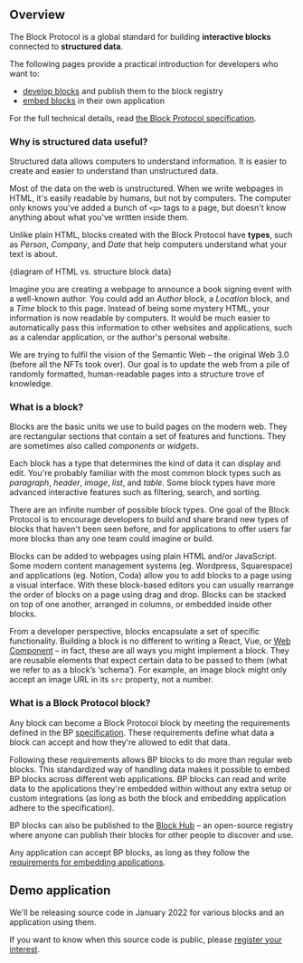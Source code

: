 ## Overview

The Block Protocol is a global standard for building **interactive blocks** connected to **structured data**.

The following pages provide a practical introduction for developers who want to:

- [develop blocks](https://blockprotocol.org/docs/developing-blocks) and publish them to the block registry
- [embed blocks](https://blockprotocol.org/docs/embedding-blocks) in their own application

For the full technical details, read [the Block Protocol specification](https://blockprotocol.org/spec).

### Why is structured data useful?

Structured data allows computers to understand information. It is easier to create and easier to understand than unstructured data.

Most of the data on the web is unstructured. When we write webpages in HTML, it's easily readable by humans, but not by computers. The computer only knows you've added a bunch of `<p>` tags to a page, but doesn't know anything about what you've written inside them.

Unlike plain HTML, blocks created with the Block Protocol have **types**, such as _Person_, _Company_, and _Date_ that help computers understand what your text is about.

{diagram of HTML vs. structure block data}

Imagine you are creating a webpage to announce a book signing event with a well-known author. You could add an _Author_ block, a _Location_ block, and a _Time_ block to this page. Instead of being some mystery HTML, your information is now readable by computers. It would be much easier to automatically pass this information to other websites and applications, such as a calendar application, or the author's personal website.

We are trying to fulfil the vision of the Semantic Web – the original Web 3.0 (before all the NFTs took over). Our goal is to update the web from a pile of randomly formatted, human-readable pages into a structure trove of knowledge.

### What is a block?

Blocks are the basic units we use to build pages on the modern web. They are rectangular sections that contain a set of features and functions. They are sometimes also called _components_ or _widgets_.

Each block has a type that determines the kind of data it can display and edit. You're probably familiar with the most common block types such as _paragraph_, _header_, _image_, _list_, and _table_. Some block types have more advanced interactive features such as filtering, search, and sorting.

There are an infinite number of possible block types. One goal of the Block Protocol is to encourage developers to build and share brand new types of blocks that haven't been seen before, and for applications to offer users far more blocks than any one team could imagine or build.

Blocks can be added to webpages using plain HTML and/or JavaScript. Some modern content management systems (eg. Wordpress, Squarespace) and applications (eg. Notion, Coda) allow you to add blocks to a page using a visual interface. With these block-based editors you can usually rearrange the order of blocks on a page using drag and drop. Blocks can be stacked on top of one another, arranged in columns, or embedded inside other blocks.

From a developer perspective, blocks encapsulate a set of specific functionality. Building a block is no different to writing a React, Vue, or [Web Component](https://en.wikipedia.org/wiki/Web_Components) – in fact, these are all ways you might implement a block. They are reusable elements that expect certain data to be passed to them (what we refer to as a block’s ‘schema’). For example, an image block might only accept an image URL in its `src` property, not a number.

### What is a Block Protocol block?

Any block can become a Block Protocol block by meeting the requirements defined in the BP [specification](https://blockprotocol.org/spec). These requirements define what data a block can accept and how they're allowed to edit that data.

Following these requirements allows BP blocks to do more than regular web blocks. This standardized way of handling data makes it possible to embed BP blocks across different web applications. BP blocks can read and write data to the applications they're embedded within without any extra setup or custom integrations (as long as both the block and embedding application adhere to the specification).

BP blocks can also be published to the [Block Hub](https://blockprotocol.org/hub) – an open-source registry where anyone can publish their blocks for other people to discover and use.

Any application can accept BP blocks, as long as they follow the [requirements for embedding applications](https://blockprotocol.org/spec/embedding-applications).

## Demo application

We'll be releasing source code in January 2022 for various blocks and an application using them.

If you want to know when this source code is public, please [register your interest](https://blockprotocol.org/partners).
